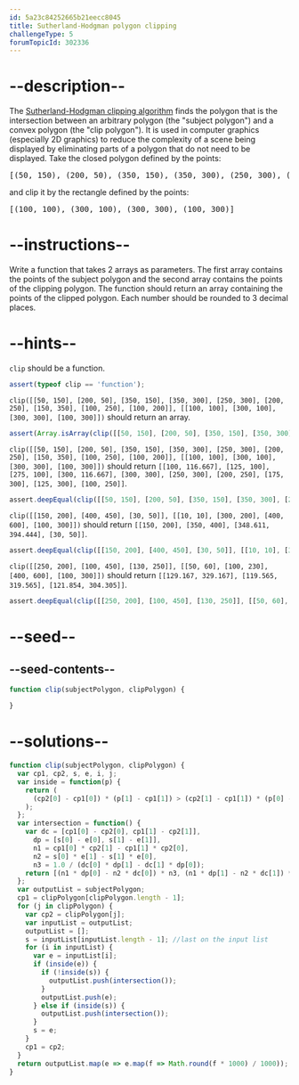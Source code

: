 ```yaml
---
id: 5a23c84252665b21eecc8045
title: Sutherland-Hodgman polygon clipping
challengeType: 5
forumTopicId: 302336
---
```


# --description--

The [Sutherland-Hodgman clipping algorithm](<https://en.wikipedia.org/wiki/Sutherland-Hodgman clipping algorithm>) finds the polygon that is the intersection between an arbitrary polygon (the "subject polygon") and a convex polygon (the "clip polygon"). It is used in computer graphics (especially 2D graphics) to reduce the complexity of a scene being displayed by eliminating parts of a polygon that do not need to be displayed. Take the closed polygon defined by the points:

<pre>[(50, 150), (200, 50), (350, 150), (350, 300), (250, 300), (200, 250), (150, 350), (100, 250), (100, 200)]</pre>

and clip it by the rectangle defined by the points:

<pre>[(100, 100), (300, 100), (300, 300), (100, 300)]</pre>

# --instructions--

Write a function that takes 2 arrays as parameters. The first array contains the points of the subject polygon and the second array contains the points of the clipping polygon. The function should return an array containing the points of the clipped polygon. Each number should be rounded to 3 decimal places.

# --hints--

`clip` should be a function.

```js
assert(typeof clip == 'function');
```

`clip([[50, 150], [200, 50], [350, 150], [350, 300], [250, 300], [200, 250], [150, 350], [100, 250], [100, 200]], [[100, 100], [300, 100], [300, 300], [100, 300]])` should return an array.

```js
assert(Array.isArray(clip([[50, 150], [200, 50], [350, 150], [350, 300], [250, 300], [200, 250], [150, 350], [100, 250], [100, 200]], [[100, 100], [300, 100], [300, 300], [100, 300]])));
```

`clip([[50, 150], [200, 50], [350, 150], [350, 300], [250, 300], [200, 250], [150, 350], [100, 250], [100, 200]], [[100, 100], [300, 100], [300, 300], [100, 300]])` should return `[[100, 116.667], [125, 100], [275, 100], [300, 116.667], [300, 300], [250, 300], [200, 250], [175, 300], [125, 300], [100, 250]]`.

```js
assert.deepEqual(clip([[50, 150], [200, 50], [350, 150], [350, 300], [250, 300], [200, 250], [150, 350], [100, 250], [100, 200]], [[100, 100], [300, 100], [300, 300], [100, 300]]), [[100, 116.667], [125, 100], [275, 100], [300, 116.667], [300, 300], [250, 300], [200, 250], [175, 300], [125, 300], [100, 250]]);
```

`clip([[150, 200], [400, 450], [30, 50]], [[10, 10], [300, 200], [400, 600], [100, 300]])` should return `[[150, 200], [350, 400], [348.611, 394.444], [30, 50]]`.

```js
assert.deepEqual(clip([[150, 200], [400, 450], [30, 50]], [[10, 10], [300, 200], [400, 600], [100, 300]]), [[150, 200], [350, 400], [348.611, 394.444], [30, 50]]);
```

`clip([[250, 200], [100, 450], [130, 250]], [[50, 60], [100, 230], [400, 600], [100, 300]])` should return `[[129.167, 329.167], [119.565, 319.565], [121.854, 304.305]]`.

```js
assert.deepEqual(clip([[250, 200], [100, 450], [130, 250]], [[50, 60], [100, 230], [400, 600], [100, 300]]), [[129.167, 329.167], [119.565, 319.565], [121.854, 304.305]]);
```

# --seed--

## --seed-contents--

```js
function clip(subjectPolygon, clipPolygon) {

}
```

# --solutions--

```js
function clip(subjectPolygon, clipPolygon) {
  var cp1, cp2, s, e, i, j;
  var inside = function(p) {
    return (
      (cp2[0] - cp1[0]) * (p[1] - cp1[1]) > (cp2[1] - cp1[1]) * (p[0] - cp1[0])
    );
  };
  var intersection = function() {
    var dc = [cp1[0] - cp2[0], cp1[1] - cp2[1]],
      dp = [s[0] - e[0], s[1] - e[1]],
      n1 = cp1[0] * cp2[1] - cp1[1] * cp2[0],
      n2 = s[0] * e[1] - s[1] * e[0],
      n3 = 1.0 / (dc[0] * dp[1] - dc[1] * dp[0]);
    return [(n1 * dp[0] - n2 * dc[0]) * n3, (n1 * dp[1] - n2 * dc[1]) * n3];
  };
  var outputList = subjectPolygon;
  cp1 = clipPolygon[clipPolygon.length - 1];
  for (j in clipPolygon) {
    var cp2 = clipPolygon[j];
    var inputList = outputList;
    outputList = [];
    s = inputList[inputList.length - 1]; //last on the input list
    for (i in inputList) {
      var e = inputList[i];
      if (inside(e)) {
        if (!inside(s)) {
          outputList.push(intersection());
        }
        outputList.push(e);
      } else if (inside(s)) {
        outputList.push(intersection());
      }
      s = e;
    }
    cp1 = cp2;
  }
  return outputList.map(e => e.map(f => Math.round(f * 1000) / 1000));
}
```
